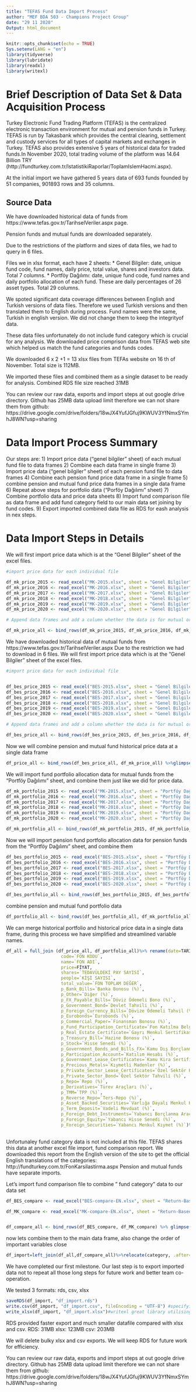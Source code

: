 ```yaml
---
title: "TEFAS Fund Data Import Process"
author: "MEF BDA 503 - Champions Project Group"
date: "29 11 2020"
Output: html_document
---
```


```r
knitr::opts_chunk$set(echo = TRUE)
Sys.setenv(LANG = "en")
library(tidyverse)
library(lubridate)
library(readxl)
library(writexl)


```

# Brief Description of Data Set & Data Acquisition Process
Turkey Electronic Fund Trading Platform (TEFAS) is the centralized electronic transaction environment for mutual and pension funds in Turkey. TEFAS is run by Takasbank which provides the central clearing, settlement and custody services for all types of capital markets and exchanges in Turkey. TEFAS also provides extensive 5 years of historical data for traded funds.In November 2020, total trading volume of the platform was 14.64 Billion TRY (http://fundturkey.com.tr/IstatistikiRaporlar/ToplamIslemHacmi.aspx). 

At the initial import we have gathered 5 years data of 693 funds founded by 51 companies, 901893 rows and 35 columns. 

## Source Data

We have downloaded historical  data of funds from https://www.tefas.gov.tr/TarihselVeriler.aspx page. 

Pension funds and mutual funds are downloaded separately.

Due to the restrictions of the platform and sizes of data files, we had to query in 6 files.

Files we in xlsx format, each have 2 sheets:
* Genel Bilgiler: date, unique fund code, fund names, daily price, total value, shares and investors data. Total 7 columns.
* Portföy Dağılımı: date, unique fund code, fund names and daily portfolio allocation of each fund. These are daily percentages of 26  asset types. Total 29 columns.

We spoted significant data coverage differences between English and Turkish versions of data files. Therefore we used Turkish versions and then translated them to English during process. Fund names were the same, Turkish in english version. We did not change them to keep the integrityof data.

These data files unfortunately do not include fund category which is crucial for any analysis. We downloaded  price comprison data from TEFAS web site which helped us match the fund categories and funds codes.

We downloaded 6 x 2 +1 = 13 xlsx files from TEFAs website on 16 th of November. Total size is 112MB.

We imported these files and combined them as a single dataset to be ready for analysis. Combined RDS file size reached 31MB

You can review our raw data, exports and import steps at out google drive directory. Github has 25MB data upload limit therefore we can not share them from github:
https://drive.google.com/drive/folders/18wJX4YufJGfuj9KWUV3YfNmxSYmhJ8WN?usp=sharing 


# Data Import Process Summary

Our steps are:
1) Import price data ("genel bilgiler" sheet) of each mutual fund file to data frames
2) Combine each data frame in single frame
3) Import price data ("genel bilgiler" sheet) of each pension fund file to data frames
4) Combine each pension fund price data frame in a single frame
5) combine pension and mutual fund price data frames in a single data frame
6) Repeat above steps for portfolio data ("Porföy Dağılımı" sheet)
7) Combine portfolio data and price data sheets
8) Import fund comparison file as data frame and add fund category field to our main data set joining by fund codes.
9) Export imported combined data file as RDS for eash analysis in nex steps.


# Data Import Steps in Details



We will first import price data which is at the "Genel Bilgiler" sheet of the excel files.


```r
#import price data for each individual file

df_mk_price_2015 <- read_excel("MK-2015.xlsx", sheet = "Genel Bilgiler", col_types = c("date", "text", "text", "numeric", "numeric", "numeric", "numeric")) %>% glimpse()
df_mk_price_2016 <- read_excel("MK-2016.xlsx", sheet = "Genel Bilgiler", col_types = c("date", "text", "text", "numeric", "numeric", "numeric", "numeric")) %>% glimpse()
df_mk_price_2017 <- read_excel("MK-2017.xlsx", sheet = "Genel Bilgiler", col_types = c("date", "text", "text", "numeric", "numeric", "numeric", "numeric")) %>% glimpse()
df_mk_price_2018 <- read_excel("MK-2018.xlsx", sheet = "Genel Bilgiler", col_types = c("date", "text", "text", "numeric", "numeric", "numeric", "numeric")) %>% glimpse()
df_mk_price_2019 <- read_excel("MK-2019.xlsx", sheet = "Genel Bilgiler", col_types = c("date", "text", "text", "numeric", "numeric", "numeric", "numeric")) %>% glimpse()
df_mk_price_2020 <- read_excel("MK-2020.xlsx", sheet = "Genel Bilgiler", col_types = c("date", "text", "text", "numeric", "numeric", "numeric", "numeric")) %>% glimpse()

# Append data frames and add a column whether the data is for mutual or pension fund

df_mk_price_all <- bind_rows(df_mk_price_2015, df_mk_price_2016, df_mk_price_2017, df_mk_price_2018, df_mk_price_2019, df_mk_price_2020) %>% mutate(fund_type="mutual")


```






We have downloaded historical  data of mutual funds from https://www.tefas.gov.tr/TarihselVeriler.aspx Due to the restriction we had to download in 6 files.
We will first import price data which is at the "Genel Bilgiler" sheet of the excel files.


```r

#import price data for each individual file


df_bes_price_2015 <- read_excel("BES-2015.xlsx", sheet = "Genel Bilgiler", col_types = c("date", "text", "text", "numeric", "numeric", "numeric", "numeric")) %>% glimpse()
df_bes_price_2016 <- read_excel("BES-2016.xlsx", sheet = "Genel Bilgiler", col_types = c("date", "text", "text", "numeric", "numeric", "numeric", "numeric")) %>% glimpse()
df_bes_price_2017 <- read_excel("BES-2017.xlsx", sheet = "Genel Bilgiler", col_types = c("date", "text", "text", "numeric", "numeric", "numeric", "numeric")) %>% glimpse()
df_bes_price_2018 <- read_excel("BES-2018.xlsx", sheet = "Genel Bilgiler", col_types = c("date", "text", "text", "numeric", "numeric", "numeric", "numeric")) %>% glimpse()
df_bes_price_2019 <- read_excel("BES-2019.xlsx", sheet = "Genel Bilgiler", col_types = c("date", "text", "text", "numeric", "numeric", "numeric", "numeric")) %>% glimpse()
df_bes_price_2020 <- read_excel("BES-2020.xlsx", sheet = "Genel Bilgiler", col_types = c("date", "text", "text", "numeric", "numeric", "numeric", "numeric")) %>% glimpse()

# Append data frames and add a column whether the data is for mutual or pension fund

df_bes_price_all <- bind_rows(df_bes_price_2015, df_bes_price_2016, df_bes_price_2017, df_bes_price_2018, df_bes_price_2019, df_bes_price_2020) %>% mutate(fund_type="pension")


```


Now we will combine pension and mutual fund historical price data at a single data frame

```r
df_price_all <- bind_rows(df_bes_price_all, df_mk_price_all) %>%glimpse() 
```




We will import  fund portfolio allocation data for mutual  funds from the "Portföy Dağılımı" sheet, and combine them just like we did for price data.

```r
df_mk_portfolio_2015 <- read_excel("MK-2015.xlsx", sheet = "Portföy Dağılımı")
df_mk_portfolio_2016 <- read_excel("MK-2016.xlsx", sheet = "Portföy Dağılımı")
df_mk_portfolio_2017 <- read_excel("MK-2017.xlsx", sheet = "Portföy Dağılımı")
df_mk_portfolio_2018 <- read_excel("MK-2018.xlsx", sheet = "Portföy Dağılımı")
df_mk_portfolio_2019 <- read_excel("MK-2019.xlsx", sheet = "Portföy Dağılımı")
df_mk_portfolio_2020 <- read_excel("MK-2020.xlsx", sheet = "Portföy Dağılımı")

df_mk_portfolio_all <- bind_rows(df_mk_portfolio_2015, df_mk_portfolio_2016, df_mk_portfolio_2017, df_mk_portfolio_2018, df_mk_portfolio_2019, df_mk_portfolio_2020) %>% mutate(fund_type="mutual") %>%glimpse()
```




Now we will import pension fund portfolio allocation data for pension funds from the "Portföy Dağılımı" sheet, and combine them
```r
df_bes_portfolio_2015 <- read_excel("BES-2015.xlsx", sheet = "Portföy Dağılımı")
df_bes_portfolio_2016 <- read_excel("BES-2016.xlsx", sheet = "Portföy Dağılımı")
df_bes_portfolio_2017 <- read_excel("BES-2017.xlsx", sheet = "Portföy Dağılımı")
df_bes_portfolio_2018 <- read_excel("BES-2018.xlsx", sheet = "Portföy Dağılımı")
df_bes_portfolio_2019 <- read_excel("BES-2019.xlsx", sheet = "Portföy Dağılımı")
df_bes_portfolio_2020 <- read_excel("BES-2020.xlsx", sheet = "Portföy Dağılımı")

df_bes_portfolio_all <- bind_rows(df_bes_portfolio_2015, df_bes_portfolio_2016, df_bes_portfolio_2017, df_bes_portfolio_2018, df_bes_portfolio_2019, df_bes_portfolio_2020) %>% mutate(fund_type="pension") %>% glimpse()


```


combine pension and mutual fund portfolio data 
```r
df_portfolio_all <- bind_rows(df_bes_portfolio_all, df_mk_portfolio_all) %>% select(-"Fon Adı")%>% rename(TARİH=Tarih, "FON KODU"="Fon Kodu")%>% glimpse()
```

We can merge historical portfolio and historical price data in a single data frame, during this process we have simplified and streamlined variable names.


```r

df_all = full_join (df_price_all, df_portfolio_all)%>% rename(date=TARİH, 
                     code=`FON KODU`,
                     name=`FON ADI`,
                     price=FİYAT,
                     shares=`TEDAVÜLDEKİ PAY SAYISI`,
                     people=`KİŞİ SAYISI`,
                     total_value=`FON TOPLAM DEĞER`,
                     p_Bank_Bills=`Banka Bonosu (%)`,
                     p_Other=`Diğer (%)`,
                     p_FX_Payable_Bills=`Döviz Ödemeli Bono (%)`,
                     p_Government_Bond=`Devlet Tahvili (%)`,
                     p_Foreign_Currency_Bills=`Dövize Ödemeli Tahvil (%)`,
                     p_Eurobonds=`Eurobonds (%)`,
                     p_Commercial_Paper=`Finansman Bonosu (%)`,
                     p_Fund_Participation_Certificate=`Fon Katılma Belgesi (%)`,
                     p_Real_Estate_Certificate=`Gayrı Menkul Sertifikası (%)`,
                     p_Treasury_Bill=`Hazine Bonosu (%)`,
                     p_Stock=`Hisse Senedi (%)`,
                     p_Government_Bonds_and_Bills_FX=`Kamu Dış Borçlanma Araçları (%)`,
                     p_Participation_Account=`Katılım Hesabı (%)`,
                     p_Government_Lease_Certificates=`Kamu Kira Sertifikaları (%)`,
                     p_Precious_Metals=`Kıymetli Madenler (%)`,
                     p_Private_Sector_Lease_Certificates=`Özel Sektör Kira Sertifikaları (%)`,
                     p_Private_Sector_Bond=`Özel Sektör Tahvili (%)`,
                     p_Repo=`Repo (%)`,
                     p_Derivatives=`Türev Araçları (%)`,
                     p_TMM=`TPP (%)`,
                     p_Reverse_Repo=`Ters-Repo (%)`,
                     p_Asset_Backed_Securities=`Varlığa Dayalı Menkul Kıymetler (%)`,
                     p_Term_Deposit=`Vadeli Mevduat (%)`,
                     p_Foreign_Debt_Instruments=`Yabancı Borçlanma Aracı (%)`,
                     p_Foreign_Equity=`Yabancı Hisse Senedi (%)`,
                     p_Foreign_Securities=`Yabancı Menkul Kıymet (%)`)%>%glimpse()
             
```




Unfortunaley fund category data is not included at this file. TEFAS shares this data at another excel file import, fund comparison report. 
We downloaded this report from the English version of the site to get the official English translations of the categories: http://fundturkey.com.tr/FonKarsilastirma.aspx
Pension and mutual funds have separate imports.


Let's import fund comparison file to combine " fund category" data to our data set
```r
df_BES_compare <- read_excel("BES-compare-EN.xlsx", sheet = "Return-Based")%>%rename(code=`Fund Code`, category=`Fund Type`) %>% select(code,category)%>%glimpse()

df_MK_compare <- read_excel("MK-compare-EN.xlsx", sheet = "Return-Based")%>%rename(code=`Fund Code`, category=`Umbrella Fund Type`) %>%select(code,category)%>%glimpse()


df_compare_all <- bind_rows(df_BES_compare, df_MK_compare) %>% glimpse()
```


now lets combine them to the main data frame, also change the order of important variables close



```r
df_import=left_join(df_all,df_compare_all)%>%relocate(category, .after=code)%>%relocate(fund_type, .after=code)%>% glimpse()
```

We have completed our first milestone. Our last step is to export imported data not to repeat all those long steps for future work and better team co-operation.

We tested 3 formats: rds, csv, xlsx

```r
saveRDS(df_import, "df_import.rds")
write.csv(df_import, "df_import.csv", fileEncoding = "UTF-8") #specifying encoding is crucial to import Turkish caharacters in .csv files.
write_xlsx(df_import, "df_import.xlsx")#writexl great library utilising C for efficient xlsx uploads


```

RDS provided faster export and much smaller datafile compared with xlsx and csv. 
 RDS: 31MB
 xlsx: 123MB
 csv: 203MB

We will delete bulky xlsx and csv exports. We will keep  RDS for future work for efficiency.

You can review our raw data, exports and import steps at out google drive directory. Github has 25MB data upload limit therefore we can not share them from github:
https://drive.google.com/drive/folders/18wJX4YufJGfuj9KWUV3YfNmxSYmhJ8WN?usp=sharing 



